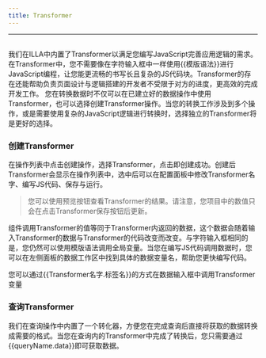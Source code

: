 ```yaml
---
title: Transformer
---
```

---

## <Heading hidden>Transformer</Heading>

我们在ILLA中内置了Transformer以满足您编写JavaScript完善应用逻辑的需求。在Transformer中，您不需要像在字符输入框中一样使用{{模版语法}}进行JavaScript编程，让您能更流畅的书写长且复杂的JS代码块。Transformer的存在还能帮助负责页面设计与逻辑搭建的开发者不受限于对方的进度，更高效的完成开发工作。
您在转换数据时不仅可以在已建立好的数据操作中使用Transformer，也可以选择创建Transformer操作。当您的转换工作涉及到多个操作，或是需要使用复杂的JavaScript逻辑进行转换时，选择独立的Transformer将是更好的选择。

### 创建Transformer
在操作列表中点击创建操作，选择Transformer，点击即创建成功。创建后Transformer会显示在操作列表中，选中后可以在配置面板中修改Transformer名字、编写JS代码、保存与运行。

>您可以使用预览按钮查看Transformer的结果。请注意，您项目中的数值只会在点击Transformer保存按钮后更新。

组件调用Transformer的值等同于Transformer内返回的数据，这个数据会随着输入Transformer的数据与Transformer的代码改变而改变。与字符输入框相同的是，您仍然可以使用模版语法调用全局变量。当您在编写JS代码调用数据时，您可以在左侧面板的数据工作区中找到具体的数据变量名，帮助您更快编写代码。

[//]: # ([Image])

您可以通过{{Transformer名字.标签名}}的方式在数据输入框中调用Transformer变量

### 查询Transformer
我们在查询操作中内置了一个转化器，方便您在完成查询后直接将获取的数据转换成需要的格式。当您在查询内的Transformer中完成了转换后，您只需要通过{{queryName.data}}即可获取数据。

